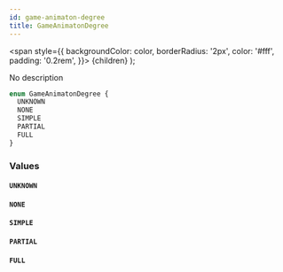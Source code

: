 ```yaml
---
id: game-animaton-degree
title: GameAnimatonDegree
---
```


<span
style={{
      backgroundColor: color,
      borderRadius: '2px',
      color: '#fff',
      padding: '0.2rem',
    }}>
{children}
</span>
);

No description

```graphql
enum GameAnimatonDegree {
  UNKNOWN
  NONE
  SIMPLE
  PARTIAL
  FULL
}
```

### Values

#### `UNKNOWN`

#### `NONE`

#### `SIMPLE`

#### `PARTIAL`

#### `FULL`
